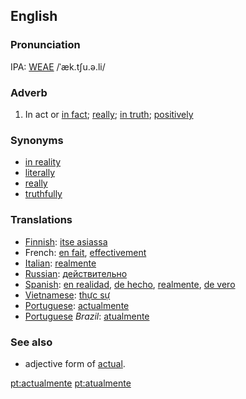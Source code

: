 ==English==
===Pronunciation===
IPA: [[WEAE]] /ˈæk.tʃu.ə.li/

===Adverb===
#In act or [[in fact]]; [[really]]; [[in truth]]; [[positively]]

===Synonyms===
*[[in reality]]
*[[literally]]
*[[really]]
*[[truthfully]]

===Translations===
*[[Finnish]]: [[itse asiassa]]
*French: [[en fait]], [[effectivement]]
*[[Italian]]: [[realmente]]
*[[Russian]]: [[действительно]]
*[[Spanish]]: [[en realidad]], [[de hecho]], [[realmente]], [[de vero]]
*[[Vietnamese]]: [[thực sự]]
*[[Portuguese]]: [[actualmente]]
*[[Portuguese]] ''Brazil'': [[atualmente]]

===See also===
*adjective form of [[actual]].


[[pt:actualmente]]
[[pt:atualmente]]